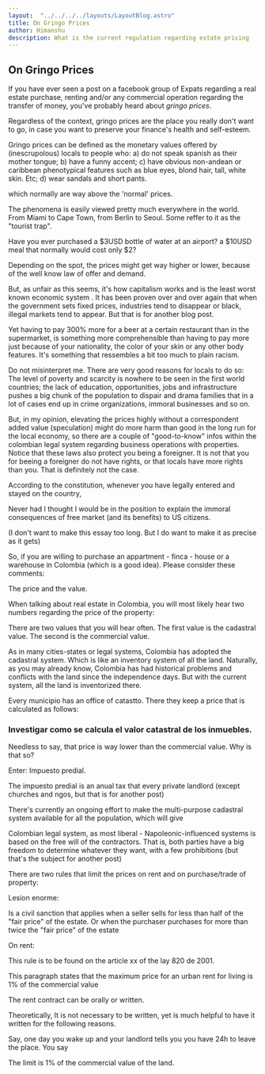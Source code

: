 ```yaml
---
layout:  "../../../../layouts/LayoutBlog.astro"
title: On Gringo Prices
author: Himanshu
description: What is the current regulation regarding estate pricing
---
```

## On Gringo Prices

If you have ever seen a post on a facebook group of Expats regarding a real estate purchase, renting and/or any commercial operation regarding the transfer of money, you've probably heard about _gringo prices_.

Regardless of the context, gringo prices are the place you really don't want to go, in case you want to preserve your finance's health and self-esteem.

Gringo prices can be defined as the monetary values offered by (inescrupolous) locals to people who: 
a) do not speak spanish as their mother tongue; 
b) have a funny accent; 
c) have obvious non-andean or caribbean phenotypical features such as blue eyes, blond hair, tall, white skin. Etc; 
d) wear sandals and short pants.

which normally are way above the 'normal' prices.

The phenomena is easily viewed pretty much everywhere in the world. From Miami to Cape Town, from Berlin to Seoul. Some reffer to it as the "tourist trap".

Have you ever purchased a $3USD bottle of water at an airport? a $10USD meal that normally would cost only $2?

Depending on the spot, the prices might get way higher or lower, because of the well know law of offer and demand.

But, as unfair as this seems, it's how capitalism works and is the least worst known economic system . It has been proven over and over again that when the government sets fixed prices, industries tend to disappear or black, illegal markets tend to appear. But that is for another blog post.

Yet having to pay 300% more for a beer at a certain restaurant than in the supermarket, is something more comprehensible than having to pay more just because of your nationality, the color of your skin or any other body features. It's something that ressembles a bit too much to plain racism.

Do not misinterpret me. There are very good reasons for locals to do so: The level of poverty and scarcity is nowhere to be seen in the first world countries; the lack of education, opportunities, jobs and infrastructure pushes a big chunk of the population to dispair and drama families that in a lot of cases end up in crime organizations, immoral businesses and so on.

But, in my opinion, elevating the prices highly without a correspondent added value (speculation) might do more harm than good in the long run for the local economy, so there are a couple of "good-to-know" infos within the colombian legal system regarding business operations with properties. Notice that these laws also protect you being a foreigner. It is not that you for beeing a foreigner do not have rights, or that locals have more rights than you. That is definitely not the case.

According to the constitution, whenever you have legally entered and stayed on the country,

Never had I thought I would be in the position to explain the immoral consequences of free market (and its benefits) to US citizens.

(I don't want to make this essay too long. But I do want to make it as precise as it gets)

So, if you are willing to purchase an appartment - finca - house or a warehouse in Colombia (which is a good idea). Please consider these comments:

The price and the value.

When talking about real estate in Colombia, you will most likely hear two numbers regarding the price of the property:

There are two values that you will hear often. The first value is the cadastral value. The second is the commercial value.

As in many cities-states or legal systems, Colombia has adopted the cadastral system. Which is like an inventory system of all the land. Naturally, as you may already know, Colombia has had historical problems and conflicts with the land since the independence days. But with the current system, all the land is inventorized there.

Every municipio has an office of catastto. There they keep a price that is calculated as follows:

### Investigar como se calcula el valor catastral de los inmuebles.

Needless to say, that price is way lower than the commercial value. Why is that so?

Enter: Impuesto predial.

The impuesto predial is an anual tax that every private landlord (except churches and ngos, but that is for another post)

There's currently an ongoing effort to make the multi-purpose cadastral system available for all the population, which will give

Colombian legal system, as most liberal - Napoleonic-influenced systems is based on the free will of the contractors. That is, both parties have a big freedom to determine whatever they want, with a few prohibitions (but that's the subject for another post)

There are two rules that limit the prices on rent and on purchase/trade of property:

Lesion enorme:

Is a civil sanction that applies when a seller sells for less than half of the "fair price" of the estate. Or when the purchaser purchases for more than twice the "fair price" of the estate

On rent:

This rule is to be found on the article xx of the lay 820 de 2001.

This paragraph states that the maximum price for an urban rent for living is 1% of the commercial value

The rent contract can be orally or written.

Theoretically, It is not necessary to be written, yet is much helpful to have it written for the following reasons.

Say, one day you wake up and your landlord tells you you have 24h to leave the place. You say

The limit is 1% of the commercial value of the land.

